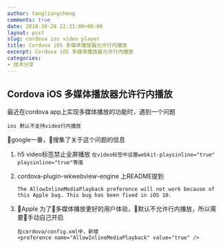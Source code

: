 ```yaml
---
author: tangliangcheng
comments: true
date: 2018-10-28 22:33:00+00:00
layout: post
slug: cordova ios video player
title: Cordova iOS 多媒体播放器允许行内播放
excerpt: Cordova iOS 多媒体播放器允许行内播放
categories:
- 技术分享
---
```


## Cordova iOS 多媒体播放器允许行内播放

最近在cordova app上实现多媒体播放的功能时，遇到一个问题

```ios 默认不支持video行内播放```

google一番，搜集了关于这个问题的信息

1. h5 video标签禁止全屏播放
    ```在video标签中设置webkit-playsinline="true" playsinline="true"等值```

2. cordova-plugin-wkwebview-engine 上README提到

    ```The AllowInlineMediaPlayback preference will not work because of this Apple bug. This bug has been fixed in iOS 10.```


3. Apple 为了多媒体播放更好的用户体验，默认不允许行内播放，所以需要手动自己开启

    ```
    在cordova/config.xml中，新增
    <preference name="AllowInlineMediaPlayback" value="true" />
    ```